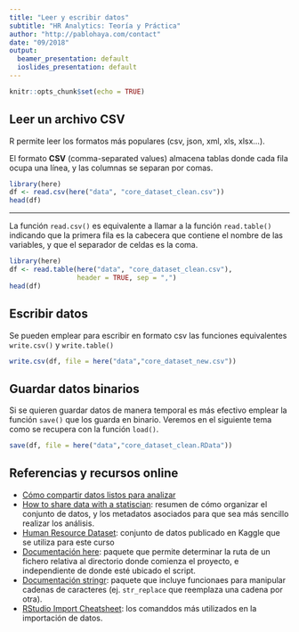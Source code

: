 ```yaml
---
title: "Leer y escribir datos"
subtitle: "HR Analytics: Teoría y Práctica"
author: "http://pablohaya.com/contact"
date: "09/2018"
output:
  beamer_presentation: default
  ioslides_presentation: default
---
```


```r
knitr::opts_chunk$set(echo = TRUE)
```

## Leer un archivo CSV

R permite leer los formatos más populares (csv, json, xml, xls, xlsx...). 

El formato **CSV** (comma-separated values) almacena tablas donde cada fila ocupa una línea, y las columnas se separan por comas.

```r
library(here)
df <- read.csv(here("data", "core_dataset_clean.csv"))
head(df)
```

---

La función `read.csv()` es equivalente a llamar a la función `read.table()` indicando que la primera fila es la cabecera que contiene el nombre de las variables, y que el separador de celdas es la coma.

```r
library(here)
df <- read.table(here("data", "core_dataset_clean.csv"), 
                 header = TRUE, sep = ",")
head(df)
```

## Escribir datos

Se pueden emplear para escribir en formato csv las funciones equivalentes `write.csv()` y `write.table()` 

```r
write.csv(df, file = here("data","core_dataset_new.csv"))
```

## Guardar datos binarios

Si se quieren guardar datos de manera temporal es más efectivo emplear la función `save()` que los guarda en binario. Veremos en el siguiente tema como se recupera con la función `load()`.

```r
save(df, file = here("data","core_dataset_clean.RData"))
```

## Referencias y recursos online

* [Cómo compartir datos listos para analizar](https://pablohaya.com/2019/08/28/como-compartir-datos-listos-para-analizar/)
* [How to share data with a statiscian](https://github.com/jtleek/datasharing): resumen de cómo organizar el conjunto de datos, y los metadatos asociados para que sea más sencillo realizar los análisis.
* [Human Resource Dataset](https://www.kaggle.com/rhuebner/human-resources-data-set): conjunto de datos publicado en Kaggle que se utiliza para este curso
* [Documentación here](https://here.r-lib.org/): paquete que permite determinar la ruta de un fichero relativa al directorio donde comienza el proyecto, e independiente de donde esté ubicado el script.
* [Documentación stringr](https://www.rdocumentation.org/packages/stringr/versions/1.3.1): paquete que incluye funcionaes para manipular cadenas de caracteres (ej. `str_replace` que reemplaza una cadena por otra).
* [RStudio Import Cheatsheet](https://rawgit.com/rstudio/cheatsheets/master/data-import.pdf): los comanddos más utilizados en la importación de datos.
